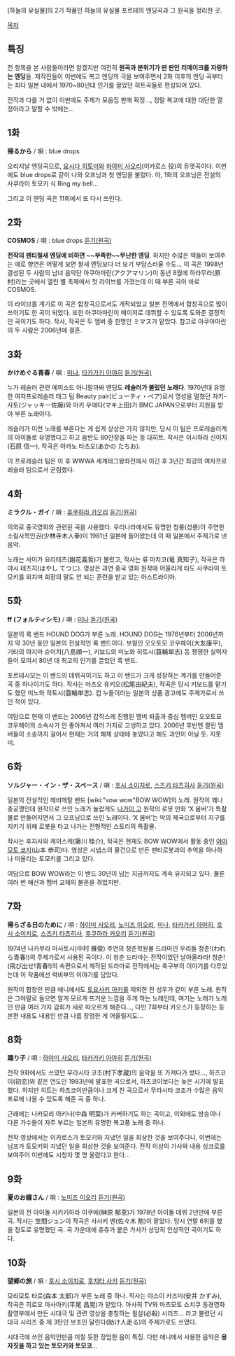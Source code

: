[하늘의 유실물]의 2기 작품인 하늘의 유실물 포르테의 엔딩곡과 그 원곡을 정리한 곳.

[[목차]]

== 특징 ==
전 항목을 본 사람들이라면 알겠지만 여전히 '''원곡과 분위기가 딴 판인 리메이크를 자랑하는 엔딩'''들. 제작진들이 이번에도 복고 엔딩의 극을 보여주면서 2화 이후의 엔딩 곡부터는 죄다 일본 내에서 1970~80년대 인기를 끌었던 히트곡들로 편성되어 있다. 

전작과 다를 거 없이 이번에도 주제가 모음집 판매 확정..., 정말 복고에 대한 대단한 열정이라고 말할 수 밖에는...

== 1화 ==
'''帰るから''' / 唄 : blue drops

오리지날 엔딩곡으로, [[요시다 히토미]]와 [[하야미 사오리]](이카로스 役)의 듀엣곡이다. 이번에도 blue drops로 같이 나와 오프닝과 첫 엔딩을 불렀다. 아, 1화의 오프닝은 전설의 사쿠라이 토모키 식 Ring my bell... 

그리고 이 엔딩 곡은 11회에서 또 다시 쓰인다.
== 2화 ==
'''COSMOS''' / 唄 : blue drops
[http://www.youtube.com/watch?v=PsNqT9HCHms 듣기(원곡)]

'''전작의 팬티철새 엔딩에 비하면 ~~부족한~~무난한 엔딩'''. 하지만 수많은 책들이 보여주는 에로 향연은 어떻게 보면 철새 엔딩보다 더 보기 부담스러울 수도.., 이 곡은 1998년 결성된 두 사람의 남녀 음악단 아쿠아마린(アクアマリン)이 동년 8월에 하라무라(原村)라는 곳에서 열린 별 축제에서 첫 라이브를 가졌는데 이 때 부른 곡이 바로 COSMOS. 

이 라이브를 계기로 이 곡은 합창곡으로서도 개작되었고 일본 전역에서 합창곡으로 많이 쓰이기도 한 곡이 되었다. 또한 아쿠아마린이 메이저로 데뷔할 수 있도록 도와준 결정적인 곡이기도 하다. 작사, 작곡은 두 멤버 중 한명인 ミマス가 맡았다. 참고로 아쿠아마린의 두 사람은 2006년에 결혼.

== 3화 ==
'''かけめぐる青春''' / 唄 : [[미나]], [[타카가키 아야히]]
[http://www.youtube.com/watch?v=bia7VX9S5JQ 듣기(원곡)]

누가 레슬러 관련 에피소드 아니랄까봐 엔딩도 '''레슬러가 불렀던 노래다'''. 1970년대 유명한 여자프로레슬러 태그 팀 Beauty pair(ビューティ・ペア)로서 명성을 떨쳤던 쟈키-사토(ジャッキー佐藤)와 마키 우에다(マキ上田)가 BMC JAPAN으로부터 지원을 받아 부른 노래이다. 

레슬러가 이런 노래를 부른다는 게 쉽게 상상은 가지 않지만, 당시 이 팀은 프로레슬러계의 아이돌로 유명했다고 하고 음반도 80만장을 파는 등 대히트. 작사은 이시하라 신이치(石原 信一), 작곡은 아카노 타츠오(あかの たちお).

이 프로레슬러 팀은 이 후 WWWA 세계태그왕좌전에서 이긴 후 3년간 최강의 여자프로레슬러 팀으로서 군림했다.

== 4화 ==
'''ミラクル・ガイ''' / 唄 : [[후쿠하라 카오리]]
[http://www.youtube.com/watch?v=rc1ccAFgktw 듣기(원곡)]

의외로 중국영화와 관련된 곡을 사용했다. 우리나라에서도 유명한 청룽(성룡)이 주연한 소림사목인권(少林寺木人拳)이 1981년 일본에 들어왔는데 이 때 일본에서 주제가로 낸 음악. 

노래는 사이가 요리테츠(謝花義哲)가 불렀고, 작사는 류 마치코(竜 真知子), 작곡은 하야시 테츠지(はやし てつじ). 영상은 과연 중국 영화 원작에 어울리게 타도 사쿠라이 토모키를 외치며 회장의 말도 안 되는 훈련을 받고 있는 아스트라이아. 

== 5화 ==
'''ff (フォルティシモ)''' / 唄 : [[미나]]
[http://www.youtube.com/watch?v=k0GIXwt61Xg 듣기(원곡)]

일본의 록 밴드 HOUND DOG가 부른 노래. HOUND DOG는 1976년부터 2006년까지 약 30년 동안 일본의 전설적인 록 밴드이다. 보컬인 오오토모 코우헤이(大友康平), 기타의 야지마 슌이치(八島順一), 키보드의 미노와 히토시(蓑輪単志) 등 쟁쟁한 실력자들이 모여서 80년 대 최고의 인기를 끌었던 록 밴드. 

포르테시모는 이 밴드의 데뷔곡이기도 하고 이 밴드가 크게 성장하는 계기를 만들어준 곡 중 하나이기도 하다. 작사는 마츠오 유키오(松尾由紀夫), 작곡은 당시 키보드를 맡기도 했던 미노와 히토시(蓑輪単志). 컵 누들이라는 일본의 상품 광고에도 주제가로서 쓰인 적이 있다.

여담으로 현재 이 밴드는 2006년 갑작스레 진행된 멤버 퇴출과 중심 멤버인 오오토모 코우헤이의 소속사가 안 좋아져서 여러 가지로 고생하고 있다. 2006년 후반엔 짤린 멤버들이 소송까지 걸어서 현재는 거의 해체 상태에 놓였다고 해도 과언이 아닐 듯. 지못미.

== 6화 ==
'''ソルジャー・イン・ザ・スペース''' / 唄 : [[호시 소이치로]], [[스즈키 타츠히사]]
[http://www.youtube.com/watch?v=ZNAbYayCHGk 듣기(원곡)]

일본의 전설적인 헤비메탈 밴드 [wiki:"vow wow"BOW WOW]의 노래. 원작이 꽤나 충공깽인데 원작으로 쓰인 노래가 놀랍게도 [[나가이 고]] 원작의 로봇 만화 ‘X 봄버’가 특촬물로 만들어지면서 그 오프닝으로 쓰인 노래이다. ‘X 봄버’는 악의 제국으로부터 지구를 지키기 위해 로봇을 타고 나가는 전형적인 스토리의 특촬물.

작사는 후지사와 케이스케(藤川 桂介), 작곡은 현재도 BOW WOW에서 활동 중인 [[야마모토 쿄지]](山本 恭司)다. 영상은 시냅스의 물건으로 만든 팬티로봇과의 추억을 하나하나 떠올리는 토모키를 그리고 있다.

여담으로 BOW WOW라는 이 밴드 30년이 넘는 지금까지도 계속 유지되고 있다. 물론 여러 번 해산과 멤버 교체의 불운을 겪었지만.

== 7화 ==
'''帰らざる日のために''' / 唄 : [[하야미 사오리]], [[노미즈 이오리]], [[미나]], [[타카가키 아야히]], [[호시 소이치로]], [[스즈키 타츠히사]], [[후쿠하라 카오리]]
[http://www.youtube.com/watch?v=Us7VxoYRk58 듣기(원곡)]

1974년 나카무라 마사토시(中村 雅俊) 주연의 청춘학원물 드라마인 우리들 청춘!(われら青春!)의 주제가로서 사용된 곡이다. 이 청춘 드라마는 전작이었던 날아올라라! 청춘!(飛び出せ!青春!)의 속편으로서 제작된 드라마로 전작에서는 축구부의 이야기를 다루었는데 이 작품에선 럭비부의 이야기를 담았다.

원작이 합창인 만큼 애니에서도 [[토요사키 아키]]를 제외한 전 성우가 같이 부른 노래. 원작은 그야말로 들으면 알게 모르게 뜨거운 느낌을 주게 하는 노래인데, 여기는 노래가 노래인 만큼 여러 가지 감회가 새로 떠오르게 해준다..., 다만 7화부터 카오스가 등장하는 등 본편 내용도 내용인 만큼 나름 장엄한 게 어울릴지도...

== 8화 ==
'''踊り子''' / 唄 : [[하야미 사오리]], [[타카가키 아야히]]
[http://www.youtube.com/watch?v=naRutIIc_DI 듣기(원곡)]

전작 9화에서도 쓰였던 무라시타 코조(村下孝蔵)의 음악을 또 가져다가 썼다..., 하츠코이(初恋)와 같은 연도인 1983년에 발표한 곡으로서, 하츠코이보다는 늦은 시기에 발표했다. 하지만 히트는 하츠코이만큼이나 크게 친 곡으로서 무라시타 코조가 수많은 음악 프로에 나올 수 있도록 해준 곡 중 하나.

근래에는 나카모리 아키나(中森 明菜)가 커버하기도 하는 곡이고, 이외에도 방송이나 다른 가수들이 자주 부르는 일본의 유명한 복고풍 노래 중 하나. 

전작 영상에서는 이카로스가 토모키와 지냈던 일을 회상한 것을 보여주다니, 이번에는 님프가 토모키와 지냈던 일을 회상한 것을 보여준다. 전작 이상의 가사와 내용 싱크로를 보여주어 이번에도 시청자 몇 명 울렸다고 한다... 

== 9화 ==
'''夏のお嬢さん''' / 唄 : [[노미즈 이오리]]
[http://www.youtube.com/watch?v=YvwARAgrF20 듣기(원곡)]

일본의 전 아이돌 사키키하라 이쿠에(榊原 郁恵)가 1978년 아이돌 데뷔 2년만에 부른 곡. 작사는 笠間ジュン이 작곡은 사사키 벤(佐々木 勉)이 맡았다. 당시 연말 6위를 했을 정도로 유명했던 곡. 곡 가운데에 츄츄가 붙은 가사가 상당히 인상적인 곡이기도 하다.

== 10화 ==
'''望郷の旅''' / 唄 : [[호시 소이치로]], [[후지타 사키]]
[http://www.youtube.com/watch?v=HkDN5mOwoeg 듣기(원곡)]

모리모토 타로(森本 太郎)가 부른 노래 중 하나. 작사는 야스이 카즈미(安井 かずみ), 작곡은 히로오 마사아키(平尾 昌晃)가 맡았다. 아사히 TV와 마츠모토 쇼치쿠 동경영화촬영부에서 만든 시대극 및 관련 영상을 총칭하는 필살(必殺) 시리즈... 라고 불렸던 시대극 시리즈 중 제 3탄인 보조인 달린다(助け人走る)의 주제가로도 쓰였다.

시대극에 쓰인 음악인만큼 미칠 듯한 장엄한 음이 특징. 다만 애니에서 사용한 음악은 '''용자짓을 하고 있는 토모키와 토모코'''...

